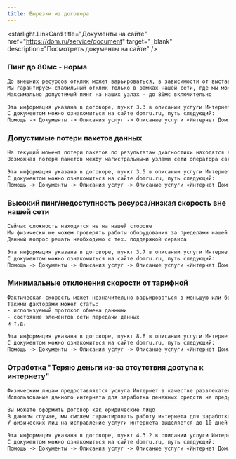 ```yaml
---
title: Вырезки из договора
---
```


<starlight.LinkCard
    title="Документы на сайте"
    href="https://dom.ru/service/document"
    target="_blank"
    description="Посмотреть документы на сайте"
/>

### Пинг до 80мс - норма
```txt
До внешних ресурсов отклик может варьироваться, в зависимости от выставленных приоритетов и лимитов на конечном сервере и магистральных узлах провайдера
Мы гарантируем стабильный отклик только в рамках нашей сети, где мы можем проверять работу оборудования и корректировать параметры
Максимально допустимый пинг на наших узлах - до 80мс включительно

Эта информация указана в договоре, пункт 3.3 в описании услуги Интернет
С документом можно ознакомиться на сайте domru.ru, путь следующий:
Помощь -> Документы -> Описания услуг -> Описание услуги «Интернет Дом.ру»
```

### Допустимые потери пакетов данных
```txt
На текущий момент потери пакетов по результатам диагностики находятся в рамках нормы
Возможная потеря пакетов между магистральными узлами сети оператора связи не должна превышать 1% за расчетный период

Эта информация указана в договоре, пункт 3.5 в описании услуги Интернет
С документом можно ознакомиться на сайте domru.ru, путь следующий:
Помощь -> Документы -> Описания услуг -> Описание услуги «Интернет Дом.ру»
```

### Высокий пинг/недоступность ресурса/низкая скорость вне нашей сети
```txt
Сейчас сложность находится не на нашей стороне
Мы физически не можем проверять работы оборудования за пределами нашей сети, так как не мы владельцы других сетей
Данный вопрос решать необходимо с тех. поддержкой сервиса

Эта информация указана в договоре, пункт 3.7 в описании услуги Интернет
С документом можно ознакомиться на сайте domru.ru, путь следующий:
Помощь -> Документы -> Описания услуг -> Описание услуги «Интернет Дом.ру»
```

### Минимальные отклонения скорости от тарифной
```txt
Фактическая скорость может незначительно варьироваться в меньшую или большую скорости от тарифной в зависимости от многих факторов
Такими факторами может стать:
- используемый протокол обмена данными
- состояние элементов сети передачи данных
и т.д.

Эта информация указана в договоре, пункт 8.8 в описании услуги Интернет
С документом можно ознакомиться на сайте domru.ru, путь следующий:
Помощь -> Документы -> Описания услуг -> Описание услуги «Интернет Дом.ру»
```

### Отработка "Теряю деньги из-за отсутствия доступа к интернету"
```txt
Физическим лицам предоставляется услуга Интернет в качестве развлекательного контента
Использование данного интернета для заработка денежных средств не предусмотрено

Вы можете оформить договор как юридические лицо
В данном случае, мы сможем гарантировать работу интернета для заработка денежных средств
У физических лиц на исправление услуги интернета выделяется до 10 дней

Эта информация указана в договоре, пункт 4.3.2 в описании услуги Интернет
С документом можно ознакомиться на сайте domru.ru, путь следующий:
Помощь -> Документы -> Описания услуг -> Описание услуги «Интернет Дом.ру»
```
